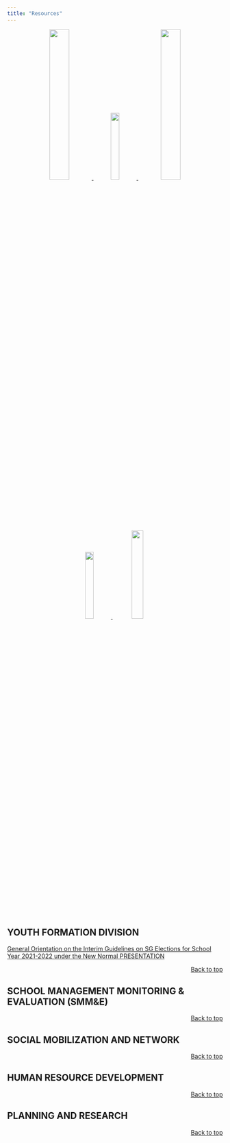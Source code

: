 ```yaml
---
title: "Resources"
---
```


<center>
<a href="#youth-formation-division">
![](yfd_logo.png){width=30%}
</a>
<a href="#school-management-monitoring-evaluation-smme">
![](s&e.png){width=20%}
</a>
<a href="#social-mobilization-and-network">
![](socmob.jpg){width=30%}
</a> <br>
<a href="#human-resource-developmenk">
![](human resources logo.png){width=20%}
</a>
<a href="#planning-and-research">
![](research.png){width=23%}
</a>
</center>

## **YOUTH FORMATION DIVISION**

[General Orientation on the Interim Guidelines on SG Elections for School Year 2021-2022 under the New Normal PRESENTATION](https://drive.google.com/drive/folders/1caswYEvFFIvGZR9M-hui1Ohjym8Nl5w9?usp=sharing)


<p align="right">
<a href="#top">Back to top</a>
</p>

## **SCHOOL MANAGEMENT MONITORING & EVALUATION (SMM&E)**


<p align="right">
<a href="#top">Back to top</a>
</p>


## **SOCIAL MOBILIZATION AND NETWORK**


<p align="right">
<a href="#top">Back to top</a>
</p>


## **HUMAN RESOURCE DEVELOPMENT**


<p align="right">
<a href="#top">Back to top</a>
</p>


## **PLANNING AND RESEARCH**


<p align="right">
<a href="#top">Back to top</a>
</p>